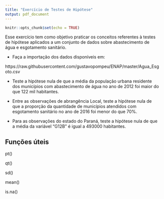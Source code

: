 ```yaml
---
title: "Exercício de Testes de Hipótese"
output: pdf_document
---
```


```r
knitr::opts_chunk$set(echo = TRUE)
```

Esse exercício tem como objetivo praticar os conceitos referentes à testes de hipótese aplicados a um conjunto de dados sobre abastecimento de água e esgotamento sanitário. 

* Faça a importação dos dados disponíveis em:

https://raw.githubusercontent.com/gustavopompeu/ENAP/master/Agua_Esgoto.csv

* Teste a hipótese nula de que a média da população urbana residente dos municípios com abastecimento de água no ano de 2012 foi maior do que 122 mil habitantes.

* Entre as observações de abrangência Local, teste a hipótese nula de que a proporção da quantidade de municípios atendidos com esgotamento sanitário no ano de 2016 foi menor do que 70\%.

* Para as observações do estado do Paraná, teste a hipótese nula de que a média da variável "G12B" é igual a 493000 habitantes.


## Funções úteis

pt()

qt()

sd()

mean()

is.na()